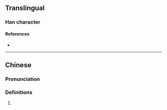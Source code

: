 {{character info/new}}
==Translingual==

===Han character===
{{Han char|rn=31|rad=囗|as=09|sn=12|four=|canj=WWLS|ids=⿴囗⿱罒方}}

====References====
* {{Han ref|kx=0220.051|hdz=10722.130|uh=5710|ud=22288}}

----

==Chinese==
{{zh-forms}}

===Pronunciation===
{{zh-pron
|m=kū
|c=ku1
|cat=
}}

===Definitions===
{{zh-hanzi}}

# {{zh-only|圐圙}}